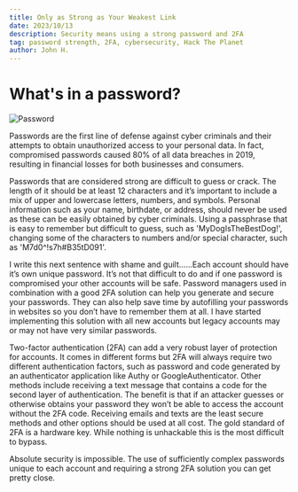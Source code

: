 ```yaml
--- 
title: Only as Strong as Your Weakest Link
date: 2023/10/13
description: Security means using a strong password and 2FA  
tag: password strength, 2FA, cybersecurity, Hack The Planet 
author: John H. 
--- 
```


# What's in a password? 

<Image 
  src="/images/HW1/pass1.jpeg" 
  alt="Password" 
  width={1024} 
  height={1024} 
  priority 
  className="next-image" 
/> 

Passwords are the first line of defense against cyber criminals and their attempts to obtain unauthorized access to your personal data.
In fact, compromised passwords caused 80% of all data breaches in 2019, resulting in financial losses for both businesses and consumers. 

Passwords that are considered strong are difficult to guess or crack. The length of it should be at least 12 characters and it’s important
to include a mix of upper and lowercase letters, numbers, and symbols. Personal information such as your name, birthdate, or address, 
should never be used as these can be easily obtained by cyber criminals. Using a passphrase that is easy to remember but difficult to 
guess, such as 'MyDogIsTheBestDog!', changing some of the characters to numbers and/or special character, such as 'M7d0^!s7h#B35tD091'.

I write this next sentence with shame and guilt......Each account should have it’s own unique password. It’s not that difficult to do and if 
one password is compromised your other accounts will be safe.  Password managers used in combination with a good 2FA solution can help you 
generate and secure your passwords.  They can also help save time by autofilling your passwords in websites so you don’t have to remember 
them at all. I have started implementing this solution with all new accounts but legacy accounts may or may not have very similar passwords.   

Two-factor authentication (2FA) can add a very robust layer of protection for accounts.  It comes in different forms but 2FA will always 
require two different authentication factors, such as password and code generated by an authenticator application like Authy or GoogleAuthenticator.
Other methods include receiving a text message that contains a code for the second layer of authentication.  The benefit is that if an attacker 
guesses or otherwise obtains your password they won’t be able to access the account without the 2FA code.  Receiving emails and texts are the 
least secure methods and other options should be used at all cost. The gold standard of 2FA is a hardware key. While nothing is unhackable this 
is the most difficult to bypass. 

Absolute security is impossible.  The use of sufficiently complex passwords unique to each account and requiring a strong 2FA solution you can get pretty close.  
